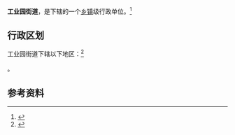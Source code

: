 {{中国乡级行政区|62/09/02/003/000}}

'''工业园街道'''，是{{PRC admin/fullname|62/09/02/003/000|3}}下辖的一个[[乡镇|乡镇]]级行政单位。<ref>{{PRC admin/ref sgc|{{PRC admin/parent|62/09/02/003/000}}}}</ref>

== 行政区划 ==

工业园街道下辖以下地区：<ref>{{PRC admin/ref sgc|62/09/02/003/000}}</ref>

{{PRC admin/children|62/09/02/003/000}}。

== 参考资料 ==

{{reflist}}

{{行政区划小作品}}
{{PRC admin/navcat|62/09/02/003/000}}